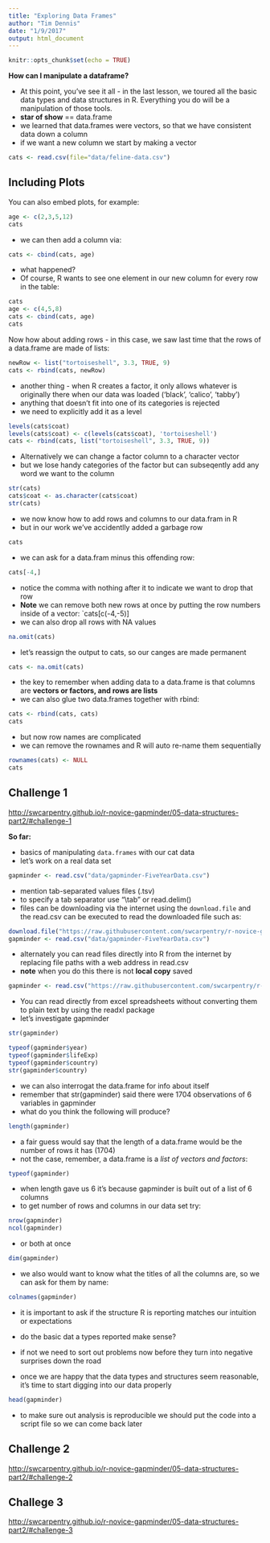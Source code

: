 ```yaml
---
title: "Exploring Data Frames"
author: "Tim Dennis"
date: "1/9/2017"
output: html_document
---
```


```r
knitr::opts_chunk$set(echo = TRUE)
```

**How can I manipulate a dataframe?**

* At this point, you’ve see it all - in the last lesson, we toured all the basic data types and data structures in R. Everything you do will be a manipulation of those tools. 
* **star of show** == data.frame
* we learned that data.frames were vectors, so that we have consistent data down a column
* if we want a new column we start by making a vector

```r
cats <- read.csv(file="data/feline-data.csv")
```

## Including Plots

You can also embed plots, for example:

```r
age <- c(2,3,5,12)
cats
```

* we can then add a column via: 

```r
cats <- cbind(cats, age)
```
* what happened? 
*  Of course, R wants to see one element in our new column for every row in the table:

```r
cats
age <- c(4,5,8)
cats <- cbind(cats, age)
cats
```

Now how about adding rows - in this case, we saw last time that the rows of a data.frame are made of lists:

```r
newRow <- list("tortoiseshell", 3.3, TRUE, 9)
cats <- rbind(cats, newRow)
```

* another thing - when R creates a factor, it only allows whatever is originally there when our data was loaded ('black', 'calico', 'tabby')
* anything that doesn't fit into one of its categories is rejected
* we need to explicitly add it as a level

```r
levels(cats$coat)
levels(cats$coat) <- c(levels(cats$coat), 'tortoiseshell')
cats <- rbind(cats, list("tortoiseshell", 3.3, TRUE, 9))
```

* Alternatively we can change a factor column to a character vector
* but we lose handy categories of the factor but can subseqently add any word we want to the column 

```r
str(cats)
cats$coat <- as.character(cats$coat)
str(cats)
```

* we now know how to add rows and columns to our data.fram in R 
* but in our work we've accidentlly added a garbage row

```r
cats
```
* we can ask for a data.fram minus this offending row: 
```r
cats[-4,]
```

* notice the comma with nothing after it to indicate we want to drop that row
* **Note** we can remove both new rows at once by putting the row numbers inside of a vector: `cats[c(-4,-5)]
* we can also drop all rows with NA values

```r
na.omit(cats)
```

* let's reassign the output to cats, so our canges are made permanent

```r
cats <- na.omit(cats)
```
* the key to remember when adding data to a data.frame is that columns are **vectors or factors, and rows are lists**
* we can also glue two data.frames together with rbind:

```r
cats <- rbind(cats, cats)
cats
```

* but now row names are complicated 
* we can remove the rownames and R will auto re-name them sequentially

```r
rownames(cats) <- NULL
cats
```

## Challenge 1
<http://swcarpentry.github.io/r-novice-gapminder/05-data-structures-part2/#challenge-1>

**So far:**

* basics of manipulating `data.frames` with our cat data
* let's work on a real data set

```r
gapminder <- read.csv("data/gapminder-FiveYearData.csv")
```

* mention tab-separated values files (.tsv)
* to specify a tab separator use "\\tab" or read.delim()
* files can be downloading via the internet using the `download.file` and the read.csv can be executed to read the downloaded file such as: 

```r
download.file("https://raw.githubusercontent.com/swcarpentry/r-novice-gapminder/gh-pages/_episodes_rmd/data/gapminder-FiveYearData.csv", destfile = "data/gapminder-FiveYearData.csv")
gapminder <- read.csv("data/gapminder-FiveYearData.csv")
```

* alternately you can read files directly into R from the internet by replacing file paths with a web address in read.csv
* **note** when you do this there is not **local copy** saved

```r
gapminder <- read.csv("https://raw.githubusercontent.com/swcarpentry/r-novice-gapminder/gh-pages/_episodes_rmd/data/gapminder-FiveYearData.csv")
```

* You can read directly from excel spreadsheets without converting them to plain text by using the readxl package 
* let's investigate gapminder
```r
str(gapminder)
```
```r
typeof(gapminder$year)
typeof(gapminder$lifeExp)
typeof(gapminder$country)
str(gapminder$country)

```

* we can also interrogat the data.frame for info about itself
* remember that str(gapminder) said there were 1704 observations of 6 variables in gapminder
* what do you think the following will produce?

```r
length(gapminder)
```

* a fair guess would say that the length of a data.frame would be the number of rows it has (1704)
* not the case, remember, a data.frame is a *list of vectors and factors*:

```r
typeof(gapminder)
```

* when length gave us 6 it's because gapminder is built out of a list of 6 columns 
* to get number of rows and columns in our data set try:

```r
nrow(gapminder)
ncol(gapminder)
```

* or both at once

```r
dim(gapminder)
```

* we also would want to know what the titles of all the columns are, so we can ask for them by name:

```r
colnames(gapminder)
```
* it is important to ask if the structure R is reporting matches our intuition or expectations
* do the basic dat a types reported make sense?
* if not we need to sort out problems now before they turn into negative surprises down the road

* once we are happy that the data types and structures seem reasonable, it's time to start digging into our data properly

```r
head(gapminder)
```
* to make sure out analysis is reproducible we should put the code into a script file so we can come back later


## Challenge 2
<http://swcarpentry.github.io/r-novice-gapminder/05-data-structures-part2/#challenge-2>

## Challege 3
<http://swcarpentry.github.io/r-novice-gapminder/05-data-structures-part2/#challenge-3>






